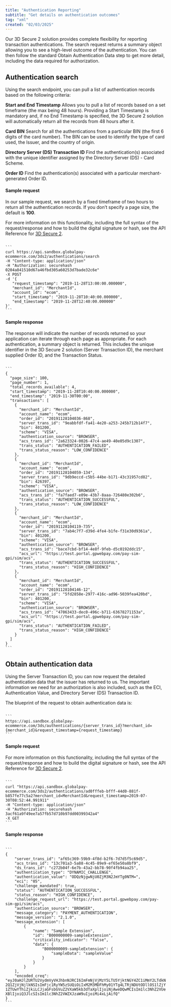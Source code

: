 ```yaml
---
title: "Authentication Reporting"
subtitle: "Get details on authentication outcomes"
tag: "xml"
created: "02/03/2025"
---
```

Our 3D Secure 2 solution provides complete flexibility for reporting transaction authentications. The search request returns a summary object allowing you to see a high-level outcome of the authentication. You can then follow the standard Obtain Authentication Data step to get more detail, including the data required for authorization.

## Authentication search
Using the search endpoint, you can pull a list of authentication records based on the following criteria:

**Start and End Timestamp**
Allows you to pull a list of records based on a set timeframe (the max being 48 hours). Providing a Start Timestamp is mandatory and, if no End Timestamp is specified, the 3D Secure 2 solution will automatically return all the records from 48 hours after it.

**Card BIN**
Search for all the authentications from a particular BIN (the first 6 digits of the card number). The BIN can be used to identify the type of card used, the Issuer, and the country of origin.

**Directory Server (DS) Transaction ID**
Find the authentication(s) associated with the unique identifier assigned by the Directory Server (DS) - Card Scheme.

**Order ID**
Find the authentication(s) associated with a particular merchant-generated Order ID.

#### Sample request
In our sample request, we search by a fixed timeframe of two hours to return all the authentication records. If you don’t specify a page size, the default is **100**.

For more information on this functionality, including the full syntax of the request/response and how to build the digital signature or hash, see the API Reference for [3D Secure 2](/ecommerce/api/3d-secure-two).

<Code id="JSON" title="JSON" language="json" active>
```
curl https://api.sandbox.globalpay-ecommerce.com/3ds2/authentications/search
-H "Content-type: application/json"
-H "Authorization: securehash 0204a841510d67a46fbd305a60253d7bade32c6e"
-X POST
-d '{
   "request_timestamp": "2019-11-28T13:00:00.000000",
   "merchant_id": "MerchantId",
   "account_id": "ecom",
   "start_timestamp": "2019-11-28T10:40:00.000000",
   "end_timestamp": "2019-11-28T12:40:00.000000"
}'
```
</Code>

#### Sample response
The response will indicate the number of records returned so your application can iterate through each page as appropriate. For each authentication, a summary object is returned. This includes the unique identifier in the 3D Secure 2 solution (Server Transaction ID), the merchant supplied Order ID, and the Transaction Status.

<Code id="JSON" title="JSON" language="json" active>
```
{
  "page_size": 100,
  "page_number": 1,
  "total_records_available": 4,
  "start_timestamp": "2019-11-28T10:40:00.000000",
  "end_timestamp": "2019-11-30T00:00",
  "transactions": [
    {
      "merchant_id": "MerchantId",
      "account_name": "ecom",
      "order_id": "20191128104036-868",
      "server_trans_id": "9eabbfdf-fa41-4e20-a253-245b712b14f7",
      "bin": 401200,
      "scheme": "VISA",
      "authentication_source": "BROWSER",
      "acs_trans_id": "2a623324-0026-47c4-ae49-40e05d9c1307",
      "trans_status": "AUTHENTICATION_FAILED",
      "trans_status_reason": "LOW_CONFIDENCE"
    },
    {
      "merchant_id": "MerchantId",
      "account_name": "ecom",
      "order_id": "20191128104059-134",
      "server_trans_id": "9db9eccd-c5b5-44be-b171-43c31957cd82",
      "bin": 426397,
      "scheme": "VISA",
      "authentication_source": "BROWSER",
      "acs_trans_id": "fa7faed7-e09e-43b7-8aaa-726480e302b6",
      "trans_status": "AUTHENTICATION_SUCCESSFUL",
      "trans_status_reason": "LOW_CONFIDENCE"
    },
    {
      "merchant_id": "MerchantId",
      "account_name": "ecom",
      "order_id": "20191128104119-735",
      "server_trans_id": "7ab4c7f7-d39d-4fe4-b1fe-f31e30d9361a",
      "bin": 401200,
      "scheme": "VISA",
      "authentication_source": "BROWSER",
      "acs_trans_id": "bace7cbd-bf14-4e8f-9feb-d5c0192ddc15",
      "acs_url": "https://test.portal.gpwebpay.com/pay-sim-gpi/sim/acs",
      "trans_status": "AUTHENTICATION_SUCCESSFUL",
      "trans_status_reason": "HIGH_CONFIDENCE"
    },
    {
      "merchant_id": "MerchantId",
      "account_name": "ecom",
      "order_id": "20191128104146-12",
      "server_trans_id": "5fd2858e-2977-416c-ad96-5039fea420bd",
      "bin": 401200,
      "scheme": "VISA",
      "authentication_source": "BROWSER",
      "acs_trans_id": "47063433-dec0-496c-b711-63678271153a",
      "acs_url": "https://test.portal.gpwebpay.com/pay-sim-gpi/sim/acs",
      "trans_status": "AUTHENTICATION_FAILED",
      "trans_status_reason": "HIGH_CONFIDENCE"
    }
  ]
}
```
</Code>

## Obtain authentication data
Using the Server Transaction ID, you can now request the detailed authentication data that the issuer has returned to us. The important information we need for an authorization is also included, such as the ECI, Authentication Value, and Directory Server (DS) Transaction ID.

The blueprint of the request to obtain authentication data is:

<Code id="JSON" title="" language="json" active>
```
https://api.sandbox.globalpay-ecommerce.com/3ds/authentications/{server_trans_id}?merchant_id={merchant_id}&request_timestamp={request_timestamp}
```
</Code>

#### Sample request
For more information on this functionality, including the full syntax of the request/response and how to build the digital signature or hash, see the API Reference for [3D Secure 2](/ecommerce/api/3d-secure-two).

<Code id="JSON" title="JSON" language="json" active>
```
curl "https://api.sandbox.globalpay-ecommerce.com/3ds2/authentications/ad0fffeb-bfff-44d0-881f-b857fe77c5a2?merchant_id=MerchantId&request_timestamp=2019-07-30T08:52:44.991911"
-H "Content-type: application/json"
-H "Authorization: securehash 3acf61a9f49ee7a57fb57d710b97dd00399342a4"
-X GET
```
</Code>

#### Sample response
<Code id="JSON" title="JSON" language="json" active>
```
{
    "server_trans_id": "af65c369-59b9-4f8d-b2f6-7d7d5f5c69d5",
    "acs_trans_id": "13c701a3-5a88-4c45-89e9-ef65e50a8bf9",
    "ds_trans_id": "c272b04f-6e7b-43a2-bb78-90f4fb94aa25",
    "authentication_type": "DYNAMIC_CHALLENGE",
    "authentication_value": "ODQzNjgwNjU0ZjM3N2JmYTg0NTM=",
    "eci": "05",
    "challenge_mandated": true,
    "status": "AUTHENTICATION_SUCCESSFUL",
    "status_reason": "HIGH_CONFIDENCE",
    "challenge_request_url": "https://test.portal.gpwebpay.com/pay-sim-gpi/sim/acs",
    "authentication_source": "BROWSER",
    "message_category": "PAYMENT_AUTHENTICATION",
    "message_version": "2.1.0",
    "message_extension": [
        {
            "name": "Sample Extension",
            "id": "B000000009-sampleExtension",
            "criticality_indicator": "false",
            "data": {
                "B000000009-sampleExtension": {
                    "sampleData": "sampleValue"
                }
            }
        }
    ],
    "encoded_creq": "eyJ0aHJlZURTU2VydmVyVHJhbnNJRCI6ImFmNjVjMzY5LTU5YjktNGY4ZC1iMmY2LTdkN2Q1ZjVjNjlkNSIsImFjc1RyYW5zSUQiOiIxM2M3MDFhMy01YTg4LTRjNDUtODllOS1lZjY1ZTUwYThiZjkiLCJjaGFsbGVuZ2VXaW5kb3dTaXplIjoiNjAweDQwMCIsIm1lc3NhZ2VUeXBlIjoiQ3JlcSIsIm1lc3NhZ2VWZXJzaW9uIjoiMi4xLjAifQ"
}
```
</Code>

